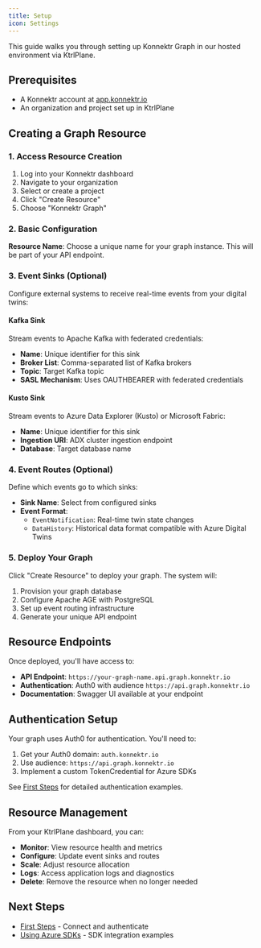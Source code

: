 ```yaml
---
title: Setup
icon: Settings
---
```


This guide walks you through setting up Konnektr Graph in our hosted environment via KtrlPlane.

## Prerequisites

- A Konnektr account at [app.konnektr.io](https://app.konnektr.io)
- An organization and project set up in KtrlPlane

## Creating a Graph Resource

### 1. Access Resource Creation

1. Log into your Konnektr dashboard
2. Navigate to your organization
3. Select or create a project
4. Click "Create Resource"
5. Choose "Konnektr Graph"

### 2. Basic Configuration

**Resource Name**: Choose a unique name for your graph instance. This will be part of your API endpoint.

### 3. Event Sinks (Optional)

Configure external systems to receive real-time events from your digital twins:

#### Kafka Sink
Stream events to Apache Kafka with federated credentials:
- **Name**: Unique identifier for this sink
- **Broker List**: Comma-separated list of Kafka brokers
- **Topic**: Target Kafka topic
- **SASL Mechanism**: Uses OAUTHBEARER with federated credentials

#### Kusto Sink  
Stream events to Azure Data Explorer (Kusto) or Microsoft Fabric:
- **Name**: Unique identifier for this sink
- **Ingestion URI**: ADX cluster ingestion endpoint
- **Database**: Target database name

### 4. Event Routes (Optional)

Define which events go to which sinks:

- **Sink Name**: Select from configured sinks
- **Event Format**: 
  - `EventNotification`: Real-time twin state changes
  - `DataHistory`: Historical data format compatible with Azure Digital Twins

### 5. Deploy Your Graph

Click "Create Resource" to deploy your graph. The system will:

1. Provision your graph database
2. Configure Apache AGE with PostgreSQL
3. Set up event routing infrastructure
4. Generate your unique API endpoint

## Resource Endpoints

Once deployed, you'll have access to:

- **API Endpoint**: `https://your-graph-name.api.graph.konnektr.io`
- **Authentication**: Auth0 with audience `https://api.graph.konnektr.io`
- **Documentation**: Swagger UI available at your endpoint

## Authentication Setup

Your graph uses Auth0 for authentication. You'll need to:

1. Get your Auth0 domain: `auth.konnektr.io`
2. Use audience: `https://api.graph.konnektr.io`
3. Implement a custom TokenCredential for Azure SDKs

See [First Steps](./first-steps) for detailed authentication examples.

## Resource Management

From your KtrlPlane dashboard, you can:

- **Monitor**: View resource health and metrics
- **Configure**: Update event sinks and routes
- **Scale**: Adjust resource allocation
- **Logs**: Access application logs and diagnostics
- **Delete**: Remove the resource when no longer needed

## Next Steps

- [First Steps](./first-steps) - Connect and authenticate
- [Using Azure SDKs](../how-to-guides/using-azure-digital-twins-sdks) - SDK integration examples
